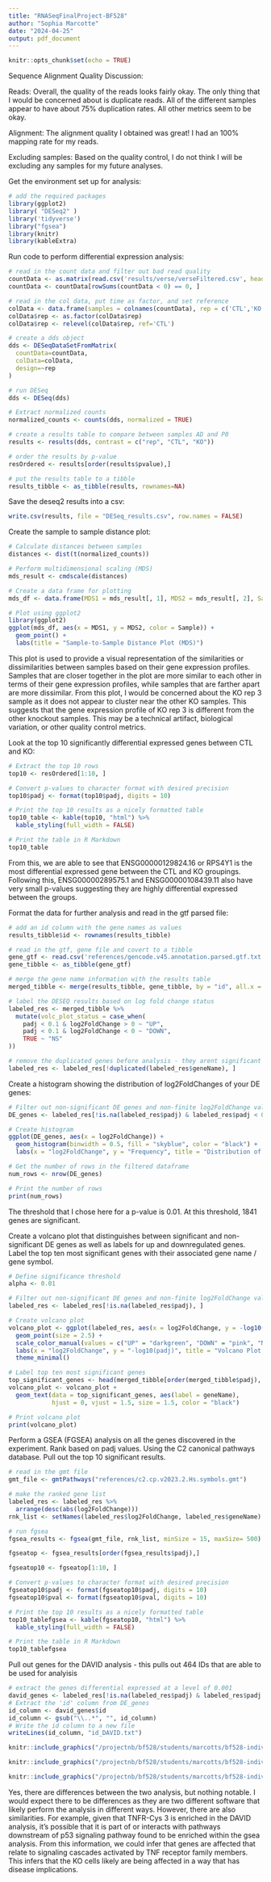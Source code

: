 ```yaml
---
title: "RNASeqFinalProject-BF528"
author: "Sophia Marcotte"
date: "2024-04-25"
output: pdf_document
---
```


```r
knitr::opts_chunk$set(echo = TRUE)
```

Sequence Alignment Quality Discussion:

Reads: Overall, the quality of the reads looks fairly okay. The only thing that I would be concerned about is duplicate reads. All of the different samples appear to have about 75% duplication rates. All other metrics seem to be okay.

Alignment: The alignment quality I obtained was great! I had an 100% mapping rate for my reads.

Excluding samples: Based on the quality control, I do not think I will be excluding any samples for my future analyses.

Get the environment set up for analysis:

```r
# add the required packages
library(ggplot2)
library( "DESeq2" )
library('tidyverse')
library("fgsea")
library(knitr)
library(kableExtra)
```

Run code to perform differential expression analysis:

```r
# read in the count data and filter out bad read quality
countData <- as.matrix(read.csv('results/verse/verseFiltered.csv', header=TRUE, sep=',', row.names = "gene"))
countData <- countData[rowSums(countData < 0) == 0, ]

# read in the col data, put time as factor, and set reference
colData <- data.frame(samples = colnames(countData), rep = c('CTL','KO','CTL','KO','CTL','KO'), row.names="samples")
colData$rep <- as.factor(colData$rep)
colData$rep <- relevel(colData$rep, ref='CTL')

# create a dds object
dds <- DESeqDataSetFromMatrix(
  countData=countData,
  colData=colData,
  design=~rep
)

# run DESeq
dds <- DESeq(dds)

# Extract normalized counts
normalized_counts <- counts(dds, normalized = TRUE)

# create a results table to compare between samples AD and P0
results <- results(dds, contrast = c("rep", "CTL", "KO"))

# order the results by p-value
resOrdered <- results[order(results$pvalue),]

# put the results table to a tibble
results_tibble <- as_tibble(results, rownames=NA)
```

Save the deseq2 results into a csv:

```r
write.csv(results, file = "DESeq_results.csv", row.names = FALSE)
```

Create the sample to sample distance plot:

```r
# Calculate distances between samples
distances <- dist(t(normalized_counts))

# Perform multidimensional scaling (MDS)
mds_result <- cmdscale(distances)

# Create a data frame for plotting
mds_df <- data.frame(MDS1 = mds_result[, 1], MDS2 = mds_result[, 2], Sample = rownames(colData))

# Plot using ggplot2
library(ggplot2)
ggplot(mds_df, aes(x = MDS1, y = MDS2, color = Sample)) +
  geom_point() +
  labs(title = "Sample-to-Sample Distance Plot (MDS)")
```
This plot is used to provide a visual representation of the similarities or dissimilarities between samples based on their gene expression profiles. Samples that are closer together in the plot are more similar to each other in terms of their gene expression profiles, while samples that are farther apart are more dissimilar. From this plot, I would be concerned about the KO rep 3 sample as it does not appear to cluster near the other KO samples. This suggests that the gene expression profile of KO rep 3 is different from the other knockout samples. This may be a technical artifact, biological variation, or other quality control metrics.


Look at the top 10 significantly differential expressed genes between CTL and KO:

```r
# Extract the top 10 rows
top10 <- resOrdered[1:10, ]

# Convert p-values to character format with desired precision
top10$padj <- format(top10$padj, digits = 10)

# Print the top 10 results as a nicely formatted table
top10_table <- kable(top10, "html") %>%
  kable_styling(full_width = FALSE)

# Print the table in R Markdown
top10_table
```

From this, we are able to see that ENSG00000129824.16 or RPS4Y1 is the most differential expressed gene between the CTL and KO groupings. Following this, ENSG00000289575.1 and ENSG00000108439.11 also have very small p-values suggesting they are highly differential expressed between the groups. 

Format the data for further analysis and read in the gtf parsed file:

```r
# add an id column with the gene names as values
results_tibble$id <- rownames(results_tibble)

# read in the gtf, gene file and covert to a tibble
gene_gtf <- read.csv('references/gencode.v45.annotation.parsed.gtf.txt', sep = ",", col.names = c("id", "geneName"))
gene_tibble <- as_tibble(gene_gtf)

# merge the gene name information with the results table
merged_tibble <- merge(results_tibble, gene_tibble, by = "id", all.x = TRUE)

# label the DESEQ results based on log fold change status
labeled_res <- merged_tibble %>%
  mutate(volc_plot_status = case_when(
    padj < 0.1 & log2FoldChange > 0 ~ "UP",
    padj < 0.1 & log2FoldChange < 0 ~ "DOWN",
    TRUE ~ "NS"
))
```

```r
# remove the duplicated genes before analysis - they arent significant 
labeled_res <- labeled_res[!duplicated(labeled_res$geneName), ]
```

Create a histogram showing the distribution of log2FoldChanges of your DE genes:

```r
# Filter out non-significant DE genes and non-finite log2FoldChange values
DE_genes <- labeled_res[!is.na(labeled_res$padj) & labeled_res$padj < 0.1, ]

# Create histogram
ggplot(DE_genes, aes(x = log2FoldChange)) +
  geom_histogram(binwidth = 0.5, fill = "skyblue", color = "black") +
  labs(x = "log2FoldChange", y = "Frequency", title = "Distribution of log2FoldChanges of DE genes")

# Get the number of rows in the filtered dataframe
num_rows <- nrow(DE_genes)

# Print the number of rows
print(num_rows)
```
The threshold that I chose here for a p-value is 0.01. At this threshold, 1841 genes are significant.

Create a volcano plot that distinguishes between significant and non-significant DE genes as well as labels for up and downregulated genes. Label the top ten most significant genes with their associated gene name / gene symbol.
```r
# Define significance threshold
alpha <- 0.01

# Filter out non-significant DE genes and non-finite log2FoldChange values
labeled_res <- labeled_res[!is.na(labeled_res$padj), ]

# Create volcano plot
volcano_plot <- ggplot(labeled_res, aes(x = log2FoldChange, y = -log10(padj), color = volc_plot_status)) +
  geom_point(size = 2.5) +
  scale_color_manual(values = c("UP" = "darkgreen", "DOWN" = "pink", "NS" = "grey")) +
  labs(x = "log2FoldChange", y = "-log10(padj)", title = "Volcano Plot of DE Genes") +
  theme_minimal()

# Label top ten most significant genes
top_significant_genes <- head(merged_tibble[order(merged_tibble$padj), ], 10)
volcano_plot <- volcano_plot +
  geom_text(data = top_significant_genes, aes(label = geneName), 
            hjust = 0, vjust = 1.5, size = 1.5, color = "black")

# Print volcano plot
print(volcano_plot)
```

Perform a GSEA (FGSEA) analysis on all the genes discovered in the experiment. Rank based on padj values.
Using the C2 canonical pathways database. Pull out the top 10 significant results.
```r
# read in the gmt file
gmt_file <- gmtPathways("references/c2.cp.v2023.2.Hs.symbols.gmt")

# make the ranked gene list 
labeled_res <- labeled_res %>%
  arrange(desc(abs(log2FoldChange)))
rnk_list <- setNames(labeled_res$log2FoldChange, labeled_res$geneName)

# run fgsea
fgsea_results <- fgsea(gmt_file, rnk_list, minSize = 15, maxSize= 500)
```

```r
fgseatop <- fgsea_results[order(fgsea_results$padj),]

fgseatop10 <- fgseatop[1:10, ]

# Convert p-values to character format with desired precision
fgseatop10$padj <- format(fgseatop10$padj, digits = 10)
fgseatop10$pval <- format(fgseatop10$pval, digits = 10)

# Print the top 10 results as a nicely formatted table
top10_tablefgsea <- kable(fgseatop10, "html") %>%
  kable_styling(full_width = FALSE)

# Print the table in R Markdown
top10_tablefgsea
```

Pull out genes for the DAVID analysis - this pulls out 464 IDs that are able to be used for analyisis
```r
# extract the genes differential expressed at a level of 0.001
david_genes <- labeled_res[!is.na(labeled_res$padj) & labeled_res$padj < 0.001, ] 
# Extract the 'id' column from DE_genes
id_column <- david_genes$id
id_column <- gsub("\\..*", "", id_column)
# Write the id column to a new file
writeLines(id_column, "id_DAVID.txt")
```

```r
knitr::include_graphics("/projectnb/bf528/students/marcotts/bf528-individual-project-Sop51/GO1.png")
```
```r
knitr::include_graphics("/projectnb/bf528/students/marcotts/bf528-individual-project-Sop51/GO2.png")
```

```r
knitr::include_graphics("/projectnb/bf528/students/marcotts/bf528-individual-project-Sop51/GO3.png")
```

Yes, there are differences between the two analysis, but nothing notable. I would expect there to be differences as they are two different software that likely perform the analysis in different ways. However, there are also similarities. For example, given that TNFR-Cys 3 is enriched in the DAVID analysis, it's possible that it is part of or interacts with pathways downstream of p53 signaling pathway found to be enriched within the gsea analysis. From this information, we could infer that genes are affected that relate to signaling cascades activated by TNF receptor family members. This infers that the KO cells likely are being affected in a way that has disease implications.
